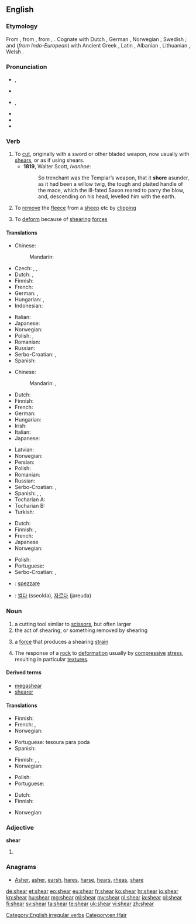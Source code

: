 ==English==
{{wikipedia}}

===Etymology===
From {{etyl|ang|en}} {{term|scieran|lang=ang}}, from {{etyl|gem-pro|en}} {{recons|skeranan|lang=gem-pro}}, from {{etyl|ine-pro|en}} {{recons|ker-|lang=ine-pro}}, {{recons|sker-|lang=ine-pro}}.  Cognate with Dutch {{term|scheren|lang=nl}}, German {{term|scheren|lang=de}}, Norwegian {{term|skjære|lang=no}}, Swedish {{term|skära|lang=sv}}; and (''from Indo-European'') with Ancient Greek {{term|κείρω||I cut off|tr=keirō|lang=grc|sc=polytonic}}, Latin {{term|caro||flesh|lang=la}}, Albanian {{term|harr||to cut, to mow|lang=sq}}, Lithuanian {{term|skìrti||separate|lang=lt}}, Welsh {{term|ysgar||separate|lang=cy}}.

===Pronunciation===
* {{a|UK}} {{IPA|/ʃɪə(ɹ)/}}, {{X-SAMPA|/SI(r)/}}
* {{rhymes|ɪə(r)}}
* {{a|US}} {{IPA|/ʃiɹ/}}, {{X-SAMPA|/Sir/}}
* {{rhymes|ir}}
* {{audio|en-us-sheer.ogg|Audio (US)}}
* {{homophones|sheer}}

===Verb===
{{en-verb|shears|shearing|'''[[sheared]]''' ''or'' '''[[shore]]'''|'''[[shorn]] '''or''' [[sheared]]'''}}

# To [[cut]], originally with a sword or other bladed weapon, now usually with [[shears]], or as if using shears.
#* '''1819''', Walter Scott, ''Ivanhoe'':
#*: So trenchant was the Templar’s weapon, that it '''shore''' asunder, as it had been a willow twig, the tough and plaited handle of the mace, which the ill-fated Saxon reared to parry the blow, and, descending on his head, levelled him with the earth.
# To [[remove]] the [[fleece]] from a [[sheep]] etc by [[clipping]]
# {{physics}} To [[deform]] because of [[shearing]] [[force]]s

====Translations====
{{trans-top|to cut}}
* Chinese:
*: Mandarin: {{t|cmn|切|tr=qiè|sc=Hani}}
* Czech: {{t-|cs|stříhat}}, {{t-|cs|ostříhat}}, {{t-|cs|ustřihnout}}
* Dutch: {{t+|nl|afsnijden}}, {{t+|nl|knippen}}
* Finnish: {{t-|fi|viiltää}}
* French: {{t+|fr|couper}}
* German: {{t+|de|abschneiden}}, {{t+|de|schneiden}}
* Hungarian: {{t+|hu|vág}}, {{t+|hu|levág}}
* Indonesian: {{t+|id|memotong}}
{{trans-mid}}
* Italian: {{t+|it|tagliare}}
* Japanese: {{t+|ja|切る|tr=きる, kiru}}
* Norwegian: {{t+|no|klippe}}
* Polish: {{t+|pl|ciąć}}, {{t+|pl|ścinać}}
* Romanian: {{t-|ro|tunde}}
* Russian: {{t+|ru|резать|tr=rézatʹ|sc=Cyrl}}
* Serbo-Croatian: {{t-|sh|исећи|sc=Cyrl}}, {{t-|sh|iseći}}
* Spanish: {{t-|es|cizallar}}
{{trans-bottom}}

{{trans-top|to remove the fleece from a sheep}}
* Chinese:
*: Mandarin: {{t|cmn|剪斷|sc=Hani}}, {{t|cmn|剪断|tr=jiǎnduàn|sc=Hani}}
* Dutch: {{t+|nl|scheren}}
* Finnish: {{t+|fi|keritä}}
* French: {{t+|fr|tondre}}
* German: {{t+|de|scheren}}
* Hungarian: {{t+|hu|megnyír}}
* Irish: {{t-|ga|lom}}
* Italian: {{t+|it|tosare}}
* Japanese: {{t+|ja|刈る|tr=かる, karu}}
{{trans-mid}}
* Latvian: {{t-|lv|cirpt}}
* Norwegian: {{t+|no|klippe}}
* Persian: {{t+|fa|کوتاه کردن|tr=kutâh kardan}}
* Polish: {{t-|pl|strzyc}}
* Romanian: {{t-|ro|tunde}}
* Russian: {{t+|ru|стричь|tr=stričʹ}}
* Serbo-Croatian: {{t-|sh|стригати|sc=Cyrl}}, {{t-|sh|strigati}}
* Spanish: {{t+|es|esquilar}}, {{t-|es|tonsurar}}, {{t+|es|tundir}}
* Tocharian A: {{tø|xto|wärk-}}
* Tocharian B: {{tø|txb|wārk-}}
* Turkish: {{t+|tr|kırkmak}}
{{trans-bottom}}

{{trans-top|to deform because of shearing forces}}
* Dutch: {{t-|nl|afschuiven}}
* Finnish: {{t+|fi|leikata}},  {{t-|fi|leikkautua}}
* French: {{t+|fr|cisailler}}
* Japanese {{t-|ja|剪断|tr=せんだんする, sendan suru|alt=剪断する}}
* Norwegian: {{t+|no|klippe}}
{{trans-mid}}
* Polish: {{t+|pl|ścinać}}
* Portuguese: {{t-|pt|cisalhar}}
* Serbo-Croatian: {{t-|sh|извити|sc=Cyrl}}, {{t-|sh|izviti}}
{{trans-bottom}}

{{checktrans-top}}
* {{ttbc|it}}: [[spezzare]]
{{trans-mid}}
* {{ttbc|ko}}: [[썰다]] (sseolda), [[자르다]] (jareuda)
{{trans-bottom}}

===Noun===
{{en-noun}}

# a cutting tool similar to [[scissors]], but often larger
# the act of shearing, or something removed by shearing
# {{physics}} a [[force]] that produces a shearing [[strain]]
# {{geology}} The response of a [[rock]] to [[deformation]] usually by [[compressive]] [[stress]], resulting in particular [[texture]]s.

====Derived terms====
* [[megashear]]
* [[shearer]]

====Translations====
{{trans-top|a cutting tool similar to scissors}}
* Finnish: {{t-|fi|keritsimet|p}}
* French: {{t|fr|cisailles|f|p}}, {{t|fr|cisaille|f}}
* Norwegian: {{t-|no|bøylesaks|c}}
{{trans-mid}}
* Portuguese: tesoura para poda
* Spanish: {{t-|es|cizalla|f}}
{{trans-bottom}}

{{trans-top|the act of shearing, or something removed by shearing}}
* Finnish: {{t+|fi|leikkaus}},  {{t+|fi|leike}},  {{t-|fi|leikkuu}}
* Norwegian: {{t-|no|klipp|m}}
{{trans-mid}}
* Polish: {{t-|pl|ścinanie|n}}
* Portuguese: {{t-|pt|poda}}
{{trans-bottom}}

{{trans-top|a force that produces a shearing strain}}
* Dutch: {{t-|nl|afschuifkracht|m}}
* Finnish: {{t-|fi|leikkausvoima}}
{{trans-mid}}
* Norwegian: {{t-|no|klipp|n}}
{{trans-bottom}}

===Adjective===
'''shear'''

# {{misspelling of|sheer}}

===Anagrams===
* [[Asher#English|Asher]], [[asher#English|asher]], [[earsh#English|earsh]], [[hares#English|hares]], [[harse#English|harse]], [[hears#English|hears]], [[rheas#English|rheas]], [[share#English|share]]

[[Category:English irregular verbs]]
[[Category:en:Hair]]

[[de:shear]]
[[et:shear]]
[[eo:shear]]
[[eu:shear]]
[[fr:shear]]
[[ko:shear]]
[[hr:shear]]
[[io:shear]]
[[kn:shear]]
[[hu:shear]]
[[mg:shear]]
[[ml:shear]]
[[my:shear]]
[[nl:shear]]
[[ja:shear]]
[[pl:shear]]
[[fi:shear]]
[[sv:shear]]
[[ta:shear]]
[[te:shear]]
[[uk:shear]]
[[vi:shear]]
[[zh:shear]]